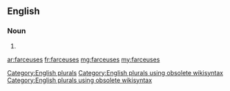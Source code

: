 ==English==

===Noun===
{{head|en}}

# {{plural of|farceuse}}

[[Category:English plurals]][[Category:English plurals using obsolete wikisyntax]][[Category:English plurals using obsolete wikisyntax]]

[[ar:farceuses]]
[[fr:farceuses]]
[[mg:farceuses]]
[[my:farceuses]]